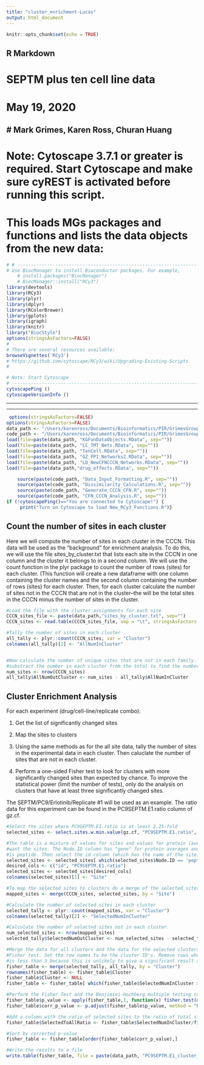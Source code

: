 ```yaml
---
title: "cluster_enrichment-Lucas"
output: html_document
---
```


```r
knitr::opts_chunk$set(echo = TRUE)
```

## R Markdown
# SEPTM plus ten cell line data
# May 19, 2020
# Mark Grimes, Karen Ross, Churan Huang
---
# Note: Cytoscape 3.7.1 or greater is required. Start Cytoscape and make sure cyREST is activated before running this script.
# This loads MGs packages and functions and lists the data objects from the new data:
```r
# # ------------------------------------------------------------------------
# Use BiocManager to install Bioconductor packages. For example,
    # install.packages("BiocManager")
    # BiocManager::install("RCy3")
library(devtools)
library(RCy3)
library(plyr)
library(dplyr)
library(RColorBrewer)
library(gplots)
library(igraph)
library(knitr)
library("BiocStyle")
options(stringsAsFactors=FALSE)
#
# There are several resources available:
browseVignettes('RCy3')
# https://github.com/cytoscape/RCy3/wiki/Upgrading-Existing-Scripts
# 

# Note: Start Cytoscape
# ------------------------------------------------------------------------
cytoscapePing ()
cytoscapeVersionInfo ()

```
---

---
```r
 options(stringsAsFactors=FALSE)
options(stringsAsFactors=FALSE)
data_path <- "/Users/karenross/Documents/Bioinformatics/PIR/GrimesGroupCollab/TenPTMAnalysis/TenCellLineNetwork-Rfiles2/Rfiles/"
code_path <- "/Users/karenross/Documents/Bioinformatics/PIR/GrimesGroupCollab/PTMs-to-CCCN-and-CFN/"
load(file=paste(data_path, "KGFunDataObjects.RData", sep=""))
load(file=paste(data_path, "LC_TMT_Nets.RData", sep=""))
load(file=paste(data_path, "TenCell.RData", sep=""))
load(file=paste(data_path, "GZ_PPI_Networks2.RData", sep=""))
load(file=paste(data_path, "LD_NewCFNCCCN_Networks.RData", sep=""))
load(file=paste(data_path,"drug_effects.RData", sep=""))

	source(paste(code_path, "Data_Input_Formatting.R", sep=""))
	source(paste(code_path, "Dissimilarity_Calculations.R", sep=""))
	source(paste(code_path, "Generate_CCCN_CFN.R", sep=""))
    source(paste(code_path, "CFN_CCCN_Analysis.R", sep=""))
if (!cytoscapePing()=="You are connected to Cytoscape!") {
     print("Turn on Cytoscape to load New_RCy3_Functions.R")}

```

## Count the number of sites in each cluster
Here we will compute the number of sites in each cluster in the CCCN. This data will be used as the "background" for enrichment analysis. To do this, we will use the file sites_by_cluster.txt that lists each site in the CCCN in one column and the cluster it belongs to in a second column. We will use the count function in the plyr package to count the number of rows (sites) for each cluster. (This function will create a new dataframe with one column containing the cluster names and the second column containing the number of rows (sites) for each cluster. Then, for each cluster calculate the number of sites not in the CCCN that are not in the cluster--the will be the total sites in the CCCN minus the number of sites in the cluster. 
```r

#Load the file with the cluster assignments for each site
CCCN_sites_file <- paste(data_path,"sites_by_cluster.txt", sep="")
CCCN_sites <- read.table(CCCN_sites_file, sep = "\t", stringsAsFactors = F, header=T)

#Tally the number of sites in each cluster
all_tally <- plyr::count(CCCN_sites, var = "Cluster")
colnames(all_tally)[2] <- "AllNumInCluster"


#Now calculate the number of unique sites that are not in each family. First find the total number of sites. Then
#substract the number in each cluster from the total to find the number not in each cluster
num_sites <- nrow(CCCN_sites)
all_tally$AllNumOutCluster <- num_sites - all_tally$AllNumInCluster

```

## Cluster Enrichment Analysis

For each experiment (drug/cell-line/replicate combo):

1. Get the list of significantly changed sites

2. Map the sites to clusters

3. Using the same methods as for the all site data, tally the number of sites in the experimental data in each cluster. Then caluclate the number of sites that are not in each cluster.

4. Perform a one-sided Fisher test to look for clusters with more significantly changed sites than expected by chance. To improve the statistical power (limit the number of tests), only do the analysis on clusters that have at least three significantly changed sites. 

The SEPTM/PC9/Erlotinib/Replicate #1 will be used as an example. The ratio data for this experiment can be found in the  PC9SEPTM.E1.ratio column of gz.cf.

```r

#Select the sites where PC9SEPTM.E1.ratio is at least 2.25-fold
selected_sites <- select.sites.w.min.value(gz.cf, "PC9SEPTM.E1.ratio", min_value = 2.25)

#The table is a mixture of values for sites and values for protein (average values for all sites for that protein). We only 
#want the sites. The Node.ID column has "gene" for protein averages and "peptide" for sites. Select the rows where Node.ID
#is peptide. Then select the id column (which has the name of the site) and the PC9SEPTM.E1.ratio column. Finally, rename the id #column to be "Site" to allow merging with the CCCN_sites table that has the cluster information.
selected_sites <- selected_sites[ which(selected_sites$Node.ID == 'peptide'), ]
desired_cols <- c("id", "PC9SEPTM.E1.ratio")
selected_sites <- selected_sites[desired_cols]
colnames(selected_sites)[1] <- "Site"

#To map the selected sites to clusters do a merge of the selected_sites to the CCCN_sites table. Note that some of the selected #sites do not map to a cluster, so the number of rows in the merged table is less than the number in the selected sites table
mapped_sites <- merge(CCCN_sites, selected_sites, by = "Site")

#Calculate the number of selected sites in each cluster
selected_tally <- plyr::count(mapped_sites, var = "Cluster")
colnames(selected_tally)[2] <- "SelectedNumInCluster"

#Calculate the number of selected sites not in each cluster. 
num_selected_sites <- nrow(mapped_sites)
selected_tally$SelectedNumOutCluster <- num_selected_sites - selected_tally$SelectedNumInCluster

#Merge the data for all clusters and the data for the selected clusters to make a table with all data needed for the
#Fisher test. Set the row names to be the cluster ID's. Remove rows where the number of selected sites in a cluster
#is less than 3 because this is unlikely to give a significant result and will just drive up the number of tests
fisher_table <- merge(selected_tally, all_tally, by = "Cluster")
rownames(fisher_table) <- fisher_table$Cluster
fisher_table$Cluster <- NULL
fisher_table <- fisher_table[ which(fisher_table$SelectedNumInCluster >= 3),]

#Perform the Fisher Test and the Benjimini-Hochberg multiple testing correction
fisher_table$p_value <- apply(fisher_table,1, function(x) fisher.test(matrix(x,nr=2), alternative = "greater")$p.value)
fisher_table$corr_p_value <- p.adjust(fisher_table$p_value, method = "BH")

#Add a column with the ratio of selected sites to the ratio of total sites for each cluster
fisher_table$SelectedToAllRatio <- fisher_table$SelectedNumInCluster/fisher_table$AllNumInCluster

#Sort by corrected p-value
fisher_table <- fisher_table[order(fisher_table$corr_p_value),]

#Write the results to a file
write.table(fisher_table, file = paste(data_path, "PC9SEPTM.E1_cluster_enrichment.txt", sep = ""), sep = "\t", quote = FALSE, col.names = NA)

```

